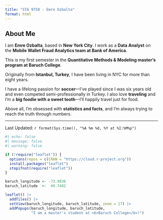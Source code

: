 ```yaml
---
title: "STA 9750 - Emre Ozbalta"
format: html
---
```


## About Me

I am **Emre Ozbalta**, based in **New York City**. I work as a **Data Analyst** on the **Mobile Wallet Fraud Analytics team at Bank of America**.

This is my first semester in the **Quantitative Methods & Modeling master’s program at Baruch College**.

Originally from **Istanbul, Turkey**, I have been living in NYC for more than eight years.

I have a lifelong passion for **soccer**—I’ve played since I was six years old and even competed semi-professionally in Turkey. I also love **traveling** and I’m a **big foodie with a sweet tooth**—I’ll happily travel just for food.

Above all, I’m obsessed with **statistics and facts**, and I’m always trying to reach the truth through numbers.

---

Last Updated: `r format(Sys.time(), "%A %m %d, %Y at %I:%M%p")`

```r
#| echo: false
#| message: false
#| warning: false

if (!require("leaflet")) {
  options(repos = c(CRAN = "https://cloud.r-project.org"))
  install.packages("leaflet")
  stopifnot(require("leaflet"))
}

baruch_longitude <- -73.9836
baruch_latitude  <-  40.7402

leaflet() |>
  addTiles() |>
  setView(baruch_longitude, baruch_latitude, zoom = 17) |>
  addPopups(baruch_longitude, baruch_latitude,
            "I am a master's student at <b>Baruch College</b>!")
```